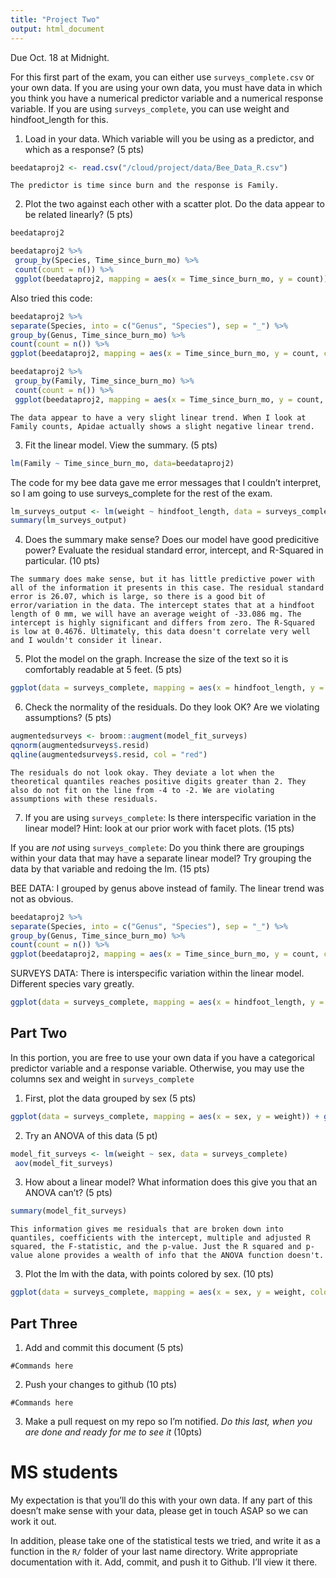 ```yaml
---
title: "Project Two"
output: html_document
---
```


Due Oct. 18 at Midnight. 

For this first part of the exam, you can either use `surveys_complete.csv` or your own data. If you are using your own data, you must have data in which you think you have a numerical predictor variable and a numerical response variable. If you are using `surveys_complete`, you can use weight and hindfoot_length for this.

1) Load in your data. Which variable will you be using as a predictor, and which as a response? (5 pts)

```r
beedataproj2 <- read.csv("/cloud/project/data/Bee_Data_R.csv")
```

```
The predictor is time since burn and the response is Family.
```

2) Plot the two against each other with a scatter plot. Do the data appear to be related linearly? (5 pts)
```r
beedataproj2
```

```r
beedataproj2 %>% 
 group_by(Species, Time_since_burn_mo) %>%
 count(count = n()) %>% 
 ggplot(beedataproj2, mapping = aes(x = Time_since_burn_mo, y = count)) + geom_point() + geom_smooth(method = "lm")

```

Also tried this code: 
```r
beedataproj2 %>% 
separate(Species, into = c("Genus", "Species"), sep = "_") %>% 
group_by(Genus, Time_since_burn_mo) %>%
count(count = n()) %>% 
ggplot(beedataproj2, mapping = aes(x = Time_since_burn_mo, y = count, color = Genus)) + geom_point() + geom_smooth(method = "lm")
```

```r
beedataproj2 %>% 
 group_by(Family, Time_since_burn_mo) %>%
 count(count = n()) %>% 
 ggplot(beedataproj2, mapping = aes(x = Time_since_burn_mo, y = count, color = Family)) + geom_point() + geom_smooth(method = "lm")
```

```
The data appear to have a very slight linear trend. When I look at Family counts, Apidae actually shows a slight negative linear trend.
```


3) Fit the linear model. View the summary. (5 pts)


```r
lm(Family ~ Time_since_burn_mo, data=beedataproj2)
```
The code for my bee data gave me error messages that I couldn't interpret, so I am going to use surveys_complete for the rest of the exam.

```r
lm_surveys_output <- lm(weight ~ hindfoot_length, data = surveys_complete)
summary(lm_surveys_output)
```

4) Does the summary make sense? Does our model have good predicitive power? Evaluate the residual standard error, intercept, and R-Squared in particular.  (10 pts)


```
The summary does make sense, but it has little predictive power with all of the information it presents in this case. The residual standard error is 26.07, which is large, so there is a good bit of error/variation in the data. The intercept states that at a hindfoot length of 0 mm, we will have an average weight of -33.086 mg. The intercept is highly significant and differs from zero. The R-Squared is low at 0.4676. Ultimately, this data doesn't correlate very well and I wouldn't consider it linear.
```


5) Plot the model on the graph. Increase the size of the text so it is comfortably readable at 5 feet. (5 pts)

```r
ggplot(data = surveys_complete, mapping = aes(x = hindfoot_length, y = weight)) + geom_point() + geom_smooth(method = "lm") + geom_jitter() + labs(x = "Hindfoot length", y = "Weight") + theme(text=element_text(size = 36))
```


6) Check the normality of the residuals. Do they look OK? Are we violating assumptions? (5 pts)

```r
augmentedsurveys <- broom::augment(model_fit_surveys)
qqnorm(augmentedsurveys$.resid)
qqline(augmentedsurveys$.resid, col = "red")
```


```
The residuals do not look okay. They deviate a lot when the theoretical quantiles reaches positive digits greater than 2. They also do not fit on the line from -4 to -2. We are violating assumptions with these residuals.
```

7) If you are using `surveys_complete`: Is there interspecific variation in the linear model? Hint: look at our prior work with facet plots. (15 pts) 

If you are *not* using  `surveys_complete`: Do you think there are groupings within your data that may have a separate linear model? Try grouping the data by that variable and redoing the lm. (15 pts)

BEE DATA: I grouped by genus above instead of family. The linear trend was not as obvious.

```r
beedataproj2 %>% 
separate(Species, into = c("Genus", "Species"), sep = "_") %>% 
group_by(Genus, Time_since_burn_mo) %>%
count(count = n()) %>% 
ggplot(beedataproj2, mapping = aes(x = Time_since_burn_mo, y = count, color = Genus)) + geom_point() + geom_smooth(method = "lm")
```
SURVEYS DATA: There is interspecific variation within the linear model. Different species vary greatly.

```r
ggplot(data = surveys_complete, mapping = aes(x = hindfoot_length, y = weight)) + geom_point() + geom_smooth(method = "lm") + geom_jitter() + labs(x = "Hindfoot length", y = "Weight") + theme(text=element_text(size = 36)) + facet_wrap(vars(genus))
```

## Part Two

In this portion, you are free to use your own data if you have a categorical predictor variable and a response variable. Otherwise, you may use the columns sex and weight in `surveys_complete`

1) First, plot the data grouped by sex (5 pts)

```r
ggplot(data = surveys_complete, mapping = aes(x = sex, y = weight)) + geom_point() + geom_smooth(method = "lm")
```

2) Try an ANOVA of this data (5 pt)

```r
model_fit_surveys <- lm(weight ~ sex, data = surveys_complete)
 aov(model_fit_surveys)
```

3) How about a linear model? What information does this give you that an ANOVA can't? (5 pts)


```r
summary(model_fit_surveys)
```

```
This information gives me residuals that are broken down into quantiles, coefficients with the intercept, multiple and adjusted R squared, the F-statistic, and the p-value. Just the R squared and p-value alone provides a wealth of info that the ANOVA function doesn't.
```

3) Plot the lm with the data, with points colored by sex. (10 pts)


```r
ggplot(data = surveys_complete, mapping = aes(x = sex, y = weight, color = sex)) + geom_point() + geom_smooth(method = "lm") + geom_jitter()
```

## Part Three


1) Add and commit this document (5 pts)

```
#Commands here
```

2) Push your changes to github (10 pts)

```
#Commands here
```

3) Make a pull request on my repo so I'm notified. *Do this last, when you are done and ready for me to see it* (10pts)



# MS students

My expectation is that you'll do this with your own data. If any part of this doesn't make sense with your data, please get in touch ASAP so we can work it out.

In addition, please take one of the statistical tests we tried, and write it as a function in the `R/` folder of your last name directory. Write appropriate documentation with it. Add, commit, and push it to Github. I'll view it there.
